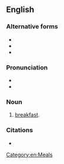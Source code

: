 ==English==

===Alternative forms===
* {{l|en|brekky}}
* {{l|en|breakie}}
* {{l|en|breaky}}

===Pronunciation===
* {{IPA|en|/ˈbɹɛki/|/ˈbʁɛçi/}}
* {{rhymes|en|ɛki}}

===Noun===
{{en-noun|~}}

# {{lb|en|informal}} [[breakfast]].

===Citations===
* {{seeCites|en}}

[[Category:en:Meals]]